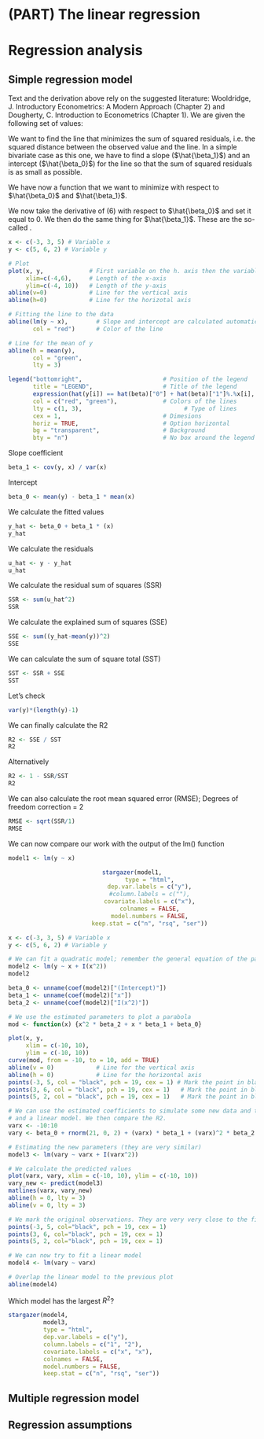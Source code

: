 # (PART) The linear regression {-}

# Regression analysis {#chapter7}

## Simple regression model

Text and the derivation above rely on the suggested literature: Wooldridge, J. Introductory Econometrics: A Modern Approach (Chapter 2) and Dougherty, C. Introduction to Econometrics (Chapter 1). We are given the following set of values:

\begin{center}
	\begin{tabular}{ l c r }
	\hline
	\textbf{Obs.} & \textbf{y} & \textbf{x} \\
	\hline
	\textit{1}    & 5 & -3    \\
	\textit{2}    & 6 & 3    \\
	\textit{3}    & 2 & 5    \\
	\hline
\end{tabular}
\end{center}

We want to find the line that minimizes the sum of squared residuals, i.e. the squared distance between the observed value and the line. In a simple bivariate case as this one, we have to find a slope ($\hat{\beta_1}$) and an intercept ($\hat{\beta_0}$) for the line so that the sum of squared residuals is as small as possible.

\begin{align}
y_i & = \hat{y_i} + \hat{u_i} \\
\hat{y_i} & = \hat{\beta_0} + \hat{\beta_1}x_i \\
y_i & = \hat{\beta_0} + \hat{\beta_1}x_i + \hat{u_i} \\
\hat{u_i} & = y_i - \hat{y_i} \\
\hat{u_i} & = y_i - (\hat{\beta_0} + \hat{\beta_1}x_i)
\end{align}

We have now a function that we want to minimize with respect to $\hat{\beta_0}$ and $\hat{\beta_1}$\footnote{The upper bound of the summation operator is equal to 3. This is because there are three observations in this exercise. Formulas can be generalized to the case of N observations}.

\begin{align}
f(\hat{\beta_0}, \hat{\beta_1}) = \sum_{n=1}^{3} \hat{u_i}^2 = \sum_{n=1}^{3} (y_i - \hat{y_i})^2 = \sum_{n=1}^{3} (y_i - (\hat{\beta_0} + \hat{\beta_1}x_i))^2 = \sum_{n=1}^{3} (y_i - \hat{\beta_0} - \hat{\beta_1}x_i)^2
\end{align}

We now take the derivative of (6) with respect to $\hat{\beta_0}$ and set it equal to 0. We then do the same thing for $\hat{\beta_1}$. These are the so-called \textit{first-order conditions}.

\begin{align}
\dfrac{\partial f(\hat{\beta_0}, \hat{\beta_1})}{\partial \hat{\beta_0}} & = -2\sum_{n=1}^{3} (y_i - \hat{\beta_0} - \hat{\beta_1}x_i) = 0 \\
\dfrac{\partial f(\hat{\beta_0}, \hat{\beta_1})}{\partial \hat{\beta_1}} & = -2\sum_{n=1}^{3} x_i (y_i - \hat{\beta_0} - \hat{\beta_1}x_i) = 0
\end{align}

```r
x <- c(-3, 3, 5) # Variable x
y <- c(5, 6, 2) # Variable y

# Plot
plot(x, y,             # First variable on the h. axis then the variable on the v. axis
     xlim=c(-4,6),     # Length of the x-axis
     ylim=c(-4, 10))   # Length of the y-axis
abline(v=0)            # Line for the vertical axis
abline(h=0)            # Line for the horizotal axis

# Fitting the line to the data
abline(lm(y ~ x),        # Slope and intercept are calculated automatically using the lm() function
       col = "red")      # Color of the line

# Line for the mean of y
abline(h = mean(y),
       col = "green",
       lty = 3)

legend("bottomright",                       # Position of the legend
       title = "LEGEND",                    # Title of the legend
       expression(hat(y[i]) == hat(beta)["0"] + hat(beta)["1"]%.%x[i], bar(y)),          # Names of the variables
       col = c("red", "green"),             # Colors of the lines
       lty = c(1, 3),                             # Type of lines
       cex = 1,                             # Dimesions
       horiz = TRUE,                        # Option horizontal
       bg = "transparent",                  # Background
       bty = "n")                           # No box around the legend
```

Slope coefficient

```r
beta_1 <- cov(y, x) / var(x)
```

Intercept

```r
beta_0 <- mean(y) - beta_1 * mean(x)
```

We calculate the fitted values

```r
y_hat <- beta_0 + beta_1 * (x)
y_hat

```

We calculate the residuals

```r
u_hat <- y - y_hat
u_hat
```

We calculate the residual sum of squares (SSR)

```r
SSR <- sum(u_hat^2)
SSR
```

We calculate the explained sum of squares (SSE)

```r
SSE <- sum((y_hat-mean(y))^2)
SSE
```

We can calculate the sum of square total (SST)

```r
SST <- SSR + SSE
SST
```

Let's check

```r
var(y)*(length(y)-1)
```

We can finally calculate the R2

```r
R2 <- SSE / SST
R2
```

Alternatively

```r
R2 <- 1 - SSR/SST
R2
```

We can also calculate the root mean squared error (RMSE); Degrees of freedom correction = 2

```r
RMSE <- sqrt(SSR/1) 
RMSE
```

We can now compare our work with the output of the lm() function

```r
model1 <- lm(y ~ x)
```

<center>
```r
stargazer(model1,
          type = "html",
          dep.var.labels = c("y"),
          #column.labels = c(""),
          covariate.labels = c("x"),
          colnames = FALSE,
          model.numbers = FALSE,
          keep.stat = c("n", "rsq", "ser"))
```
</center>

```r
x <- c(-3, 3, 5) # Variable x
y <- c(5, 6, 2) # Variable y

# We can fit a quadratic model; remember the general equation of the parabola f(x) = c + b*x + a*x^2
model2 <- lm(y ~ x + I(x^2))
model2

beta_0 <- unname(coef(model2)["(Intercept)"])
beta_1 <- unname(coef(model2)["x"])
beta_2 <- unname(coef(model2)["I(x^2)"])

# We use the estimated parameters to plot a parabola
mod <- function(x) {x^2 * beta_2 + x * beta_1 + beta_0}

plot(x, y, 
     xlim = c(-10, 10), 
     ylim = c(-10, 10))
curve(mod, from = -10, to = 10, add = TRUE)
abline(v = 0)            # Line for the vertical axis
abline(h = 0)            # Line for the horizontal axis
points(-3, 5, col = "black", pch = 19, cex = 1) # Mark the point in black
points(3, 6, col = "black", pch = 19, cex = 1)   # Mark the point in black
points(5, 2, col = "black", pch = 19, cex = 1)   # Mark the point in black

# We can use the estimated coefficients to simulate some new data and then fit a parabola again
# and a linear model. We then compare the R2. 
varx <- -10:10
vary <- beta_0 + rnorm(21, 0, 2) + (varx) * beta_1 + (varx)^2 * beta_2

# Estimating the new parameters (they are very similar)
model3 <- lm(vary ~ varx + I(varx^2))

# We calculate the predicted values
plot(varx, vary, xlim = c(-10, 10), ylim = c(-10, 10))
vary_new <- predict(model3)
matlines(varx, vary_new)
abline(h = 0, lty = 3)
abline(v = 0, lty = 3)

# We mark the original observations. They are very very close to the fitted model
points(-3, 5, col="black", pch = 19, cex = 1)
points(3, 6, col="black", pch = 19, cex = 1)
points(5, 2, col="black", pch = 19, cex = 1)

# We can now try to fit a linear model
model4 <- lm(vary ~ varx)

# Overlap the linear model to the previous plot
abline(model4)

```

Which model has the largest $R^2$?

```r
stargazer(model4,
          model3,
          type = "html",
          dep.var.labels = c("y"),
          column.labels = c("1", "2"),
          covariate.labels = c("x", "x"),
          colnames = FALSE,
          model.numbers = FALSE,
          keep.stat = c("n", "rsq", "ser"))
```

## Multiple regression model

## Regression assumptions



